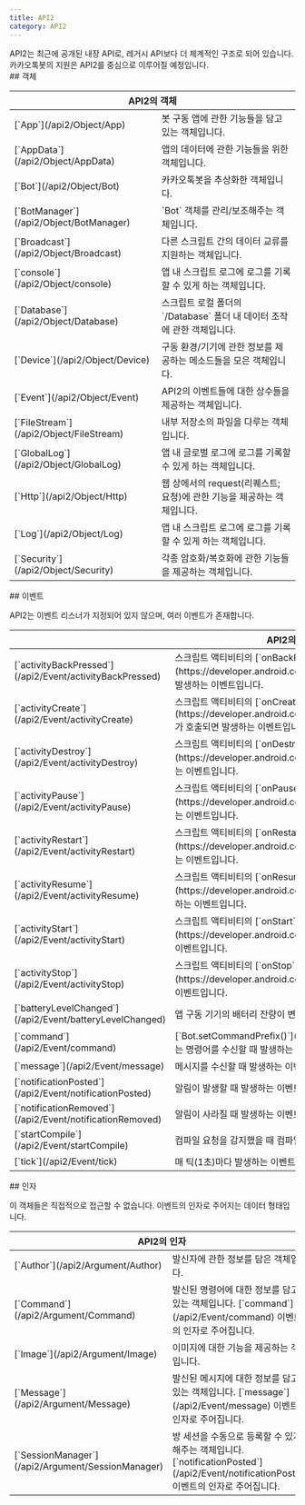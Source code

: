 ```yaml
---
title: API2
category: API2
---
```


<Section>
  API2는 최근에 공개된 내장 API로, 레거시 API보다 더 체계적인 구조로 되어 있습니다. 카카오톡봇의 지원은 API2를 중심으로 이루어질 예정입니다.
</Section>
<Section>
  ## 객체

  <Table>
    <Thead>
      <Tr>
        <Th colSpan="2">API2의 객체</Th>
      </Tr>
    </Thead>
    <Tbody>
      <Tr>
        <Td><span>[`App`](/api2/Object/App)</span></Td>
        <Td>
          봇 구동 앱에 관한 기능들을 담고 있는 객체입니다.
        </Td>
      </Tr>
      <Tr>
        <Td><span>[`AppData`](/api2/Object/AppData)</span></Td>
        <Td>
          앱의 데이터에 관한 기능들을 위한 객체입니다.
        </Td>
      </Tr>
      <Tr>
        <Td><span>[`Bot`](/api2/Object/Bot)</span></Td>
        <Td>
          카카오톡봇을 추상화한 객체입니다.
        </Td>
      </Tr>
      <Tr>
        <Td><span>[`BotManager`](/api2/Object/BotManager)</span></Td>
        <Td>
          `Bot` 객체를 관리/보조해주는 객체입니다.
        </Td>
      </Tr>
      <Tr>
        <Td><span>[`Broadcast`](/api2/Object/Broadcast)</span></Td>
        <Td>
          다른 스크립트 간의 데이터 교류를 지원하는 객체입니다.
        </Td>
      </Tr>
      <Tr>
        <Td><span><Feature status={["api2/Object/console", "console"]}>[`console`](/api2/Object/console)</Feature></span></Td>
        <Td>
          앱 내 스크립트 로그에 로그를 기록할 수 있게 하는 객체입니다.
        </Td>
      </Tr>
      <Tr>
        <Td><span>[`Database`](/api2/Object/Database)</span></Td>
        <Td>
          스크립트 로컬 폴더의 `/Database` 폴더 내 데이터 조작에 관한 객체입니다.
        </Td>
      </Tr>
      <Tr>
        <Td><span>[`Device`](/api2/Object/Device)</span></Td>
        <Td>
          구동 환경/기기에 관한 정보를 제공하는 메소드들을 모은 객체입니다.
        </Td>
      </Tr>
      <Tr>
        <Td><span>[`Event`](/api2/Object/Event)</span></Td>
        <Td>
          API2의 이벤트들에 대한 상수들을 제공하는 객체입니다.
        </Td>
      </Tr>
      <Tr>
        <Td><span>[`FileStream`](/api2/Object/FileStream)</span></Td>
        <Td>
          내부 저장소의 파일을 다루는 객체입니다.
        </Td>
      </Tr>
      <Tr>
        <Td><span>[`GlobalLog`](/api2/Object/GlobalLog)</span></Td>
        <Td>
          앱 내 글로벌 로그에 로그를 기록할 수 있게 하는 객체입니다.
        </Td>
      </Tr>
      <Tr>
        <Td><span>[`Http`](/api2/Object/Http)</span></Td>
        <Td>
          웹 상에서의 request(리퀘스트; 요청)에 관한 기능을 제공하는 객체입니다.
        </Td>
      </Tr>
      <Tr>
        <Td><span>[`Log`](/api2/Object/Log)</span></Td>
        <Td>
          앱 내 스크립트 로그에 로그를 기록할 수 있게 하는 객체입니다.
        </Td>
      </Tr>
      <Tr>
        <Td><span>[`Security`](/api2/Object/Security)</span></Td>
        <Td>
          각종 암호화/복호화에 관한 기능들을 제공하는 객체입니다.
        </Td>
      </Tr>
    </Tbody>
  </Table>
</Section>
<Section>
  ## 이벤트

  API2는 이벤트 리스너가 지정되어 있지 않으며, 여러 이벤트가 존재합니다.

  <Table>
    <Thead>
      <Tr>
        <Th colSpan="2">API2의 이벤트</Th>
      </Tr>
    </Thead>
    <Tbody>
      <Tr>
        <Td><span>[`activityBackPressed`](/api2/Event/activityBackPressed)</span></Td>
        <Td>
          스크립트 액티비티의 [`onBackPressed`](https://developer.android.com/reference/android/app/Activity#onBackPressed())가
          호출되면 발생하는 이벤트입니다.
        </Td>
      </Tr>
      <Tr>
        <Td><span>[`activityCreate`](/api2/Event/activityCreate)</span></Td>
        <Td>
          스크립트 액티비티의
          [`onCreate`](https://developer.android.com/reference/android/app/Activity#onCreate(android.os.Bundle))가 호출되면
          발생하는 이벤트입니다.
        </Td>
      </Tr>
      <Tr>
        <Td><span>[`activityDestroy`](/api2/Event/activityDestroy)</span></Td>
        <Td>
          스크립트 액티비티의 [`onDestroy`](https://developer.android.com/reference/android/app/Activity#onDestroy())가 호출되면 발생하는
          이벤트입니다.
        </Td>
      </Tr>
      <Tr>
        <Td><span>[`activityPause`](/api2/Event/activityPause)</span></Td>
        <Td>
          스크립트 액티비티의 [`onPause`](https://developer.android.com/reference/android/app/Activity#onPause())가 호출되면 발생하는
          이벤트입니다.
        </Td>
      </Tr>
      <Tr>
        <Td><span>[`activityRestart`](/api2/Event/activityRestart)</span></Td>
        <Td>
          스크립트 액티비티의 [`onRestart`](https://developer.android.com/reference/android/app/Activity#onRestart())가 호출되면 발생하는
          이벤트입니다.
        </Td>
      </Tr>
      <Tr>
        <Td><span>[`activityResume`](/api2/Event/activityResume)</span></Td>
        <Td>
          스크립트 액티비티의 [`onResume`](https://developer.android.com/reference/android/app/Activity#onResume())가 호출되면 발생하는
          이벤트입니다.
        </Td>
      </Tr>
      <Tr>
        <Td><span>[`activityStart`](/api2/Event/activityStart)</span></Td>
        <Td>
          스크립트 액티비티의 [`onStart`](https://developer.android.com/reference/android/app/Activity#onStart())가 호출되면 발생하는
          이벤트입니다.
        </Td>
      </Tr>
      <Tr>
        <Td><span>[`activityStop`](/api2/Event/activityStop)</span></Td>
        <Td>
          스크립트 액티비티의 [`onStop`](https://developer.android.com/reference/android/app/Activity#onStop())가 호출되면 발생하는
          이벤트입니다.
        </Td>
      </Tr>
      <Tr>
        <Td><span>[`batteryLevelChanged`](/api2/Event/batteryLevelChanged)</span></Td>
        <Td>
          앱 구동 기기의 배터리 잔량이 변화했을 때 발생하는 이벤트입니다.
        </Td>
      </Tr>
      <Tr>
        <Td><span>[`command`](/api2/Event/command)</span></Td>
        <Td>
          [`Bot.setCommandPrefix()`](/api2/Object/Bot/setCommandPrefix)에 의해 정해진 접두어로 시작하는 명령어를 수신할 때 발생하는 이벤트입니다.
        </Td>
      </Tr>
      <Tr>
        <Td><span>[`message`](/api2/Event/message)</span></Td>
        <Td>
          메시지를 수신할 때 발생하는 이벤트입니다.
        </Td>
      </Tr>
      <Tr>
        <Td><span>[`notificationPosted`](/api2/Event/notificationPosted)</span></Td>
        <Td>
          알림이 발생할 때 발생하는 이벤트입니다.
        </Td>
      </Tr>
      <Tr>
        <Td><span>[`notificationRemoved`](/api2/Event/notificationRemoved)</span></Td>
        <Td>
          알림이 사라질 때 발생하는 이벤트입니다.
        </Td>
      </Tr>
      <Tr>
        <Td><span>[`startCompile`](/api2/Event/startCompile)</span></Td>
        <Td>
          컴파일 요청을 감지했을 때 컴파일 시작 전에 발생하는 이벤트입니다.
        </Td>
      </Tr>
      <Tr>
        <Td><span>[`tick`](/api2/Event/tick)</span></Td>
        <Td>
          매 틱(1초)마다 발생하는 이벤트입니다.
        </Td>
      </Tr>
    </Tbody>
  </Table>
</Section>
<Section>
  ## 인자

  이 객체들은 직접적으로 접근할 수 없습니다. 이벤트의 인자로 주어지는 데이터 형태입니다.

  <Table>
    <Thead>
      <Tr>
        <Th colSpan="2">API2의 인자</Th>
      </Tr>
    </Thead>
    <Tbody>
      <Tr>
        <Td><span>[`Author`](/api2/Argument/Author)</span></Td>
        <Td>
          발신자에 관한 정보를 담은 객체입니다.
        </Td>
      </Tr>
      <Tr>
        <Td><span>[`Command`](/api2/Argument/Command)</span></Td>
        <Td>
          발신된 명령어에 대한 정보를 담고 있는 객체입니다. [`command`](/api2/Event/command) 이벤트의 인자로 주어집니다.
        </Td>
      </Tr>
      <Tr>
        <Td><span>[`Image`](/api2/Argument/Image)</span></Td>
        <Td>
          이미지에 대한 기능을 제공하는 객체입니다.
        </Td>
      </Tr>
      <Tr>
        <Td><span>[`Message`](/api2/Argument/Message)</span></Td>
        <Td>
          발신된 메시지에 대한 정보를 담고 있는 객체입니다. [`message`](/api2/Event/message) 이벤트의 인자로 주어집니다.
        </Td>
      </Tr>
      <Tr>
        <Td><span>[`SessionManager`](/api2/Argument/SessionManager)</span></Td>
        <Td>
          방 세션을 수동으로 등록할 수 있게 해주는 객체입니다. [`notificationPosted`](/api2/Event/notificationPosted) 이벤트의 인자로 주어집니다.
        </Td>
      </Tr>
    </Tbody>
  </Table>
</Section>
